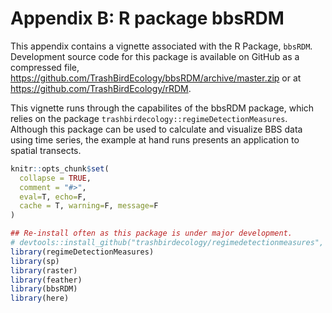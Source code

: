 <!-- `r if(knitr:::is_latex_output()) '\\appendix'` -->
<!-- `r if(!knitr:::is_latex_output()) '# (APPENDIX) Appendix {-}'` -->
# Appendix B: R package bbsRDM {-#bbsRDM}
This appendix contains a vignette associated with the R Package, `bbsRDM`. Development source code for this package is available on GitHub as a compressed file, [https://github.com/TrashBirdEcology/bbsRDM/archive/master.zip ](https://github.com/TrashBirdEcology/bbsRDM/archive/master.zip ) or at [https://github.com/TrashBirdEcology/rRDM](https://github.com/TrashBirdEcology/rRDM).

This vignette runs through the capabilites of the bbsRDM package, which relies on the package `trashbirdecology::regimeDetectionMeasures`. Although this package can be used to calculate and visualize BBS data using time series, the  example at hand runs presents an application to spatial transects.

```r
knitr::opts_chunk$set(
  collapse = TRUE,
  comment = "#>",
  eval=T, echo=F,
  cache = T, warning=F, message=F
)
```

<!-- ## Load packages & create local directories -->

<!-- There are a lot of dependencies to load.  -->

```r
## Re-install often as this package is under major development.
# devtools::install_github("trashbirdecology/regimedetectionmeasures", force = FALSE)
library(regimeDetectionMeasures)
library(sp)
library(raster)
library(feather)
library(bbsRDM)
library(here)
```

<!-- Create directories to locally store BBS data and results. -->
<!-- ```{r  createDirs, warning=T} -->
<!-- # a. Create a directory to store and/or load the BBS data as feathers -->
<!-- bbsDir <- "./chapterFiles/appendix_bbsRDM/bbs_raw_data" -->
<!--     # If the bbs data already exists inside bbsDir, then we will create a logical to NOT download it (see below) -->
<!--         if(length(list.files(bbsDir, pattern = "*.feather")) > 0 ){ -->
<!--             downloadBBSData = FALSE -->
<!--         }else( -->
<!--             {dir.create(bbsDir) -->
<!--             downloadBBSData = TRUE} -->
<!--             ) -->

<!-- # If this returns a warning, proceed with caution as directory already exists, and results WILL be OVERRIDDEN. -->

<!-- # b. Create a directory to store and/or load the BBS data as feathers -->
<!-- resultsDir <- "./chapterFiles/appendix_bbsRDM/myResults" -->
<!-- dir.create(resultsDir) -->
<!-- # ditto -->

<!-- # c. Create directory for storing early warning signal results -->
<!-- resultsDirEWS <- "./chapterFiles/appendix_bbsRDM/myResults/ews" -->
<!-- dir.create(resultsDirEWS) -->

<!-- # d. Create directory for storing distance travelled results -->
<!-- resultsDirDIST <- "./chapterFiles/appendix_bbsRDM/myResults/distances" -->
<!-- dir.create(resultsDirDIST) -->
<!-- ``` -->

<!-- ## Download the BBS data and save to file locally -->
<!-- If necessary, download all the state data. This takes 10-15 minutes, so only run if you have not recently downloaded the BBS data.  -->

<!-- ```{r getBBSdata, message=F, warning=F} -->
<!-- # a. Load the regional .txt file from Patuxent's FTP server (you must be connected to the internet to perform this step) -->
<!-- regions <- GetRegions() -->

<!-- # b. Create a series or one filenames for states, regions -->
<!-- regionFileName <- regions$zipFileName %>% na.omit() -->

<!-- # c.  Download and unzip the BBS data. -->
<!-- if(downloadBBSData==TRUE){ -->
<!-- for(i in 1:length(regionFileName)){ -->
<!--         bbsData <-  importDataBBS( -->
<!--             # arguments for getDataBBS() -->
<!--             file = regionFileName[i], -->
<!--             dir =  "ftp://ftpext.usgs.gov/pub/er/md/laurel/BBS/DataFiles/States/", -->
<!--             year = NULL, -->
<!--             aou = NULL, -->
<!--             countrynum = NULL, -->
<!--             states = NULL, -->
<!--             #  arguments for getRouteInfo(): -->
<!--             routesFile = "routes.zip", -->
<!--             routesDir =  "ftp://ftpext.usgs.gov/pub/er/md/laurel/BBS/DataFiles/", -->
<!--             RouteTypeID = 1, -->
<!--             # one or more of c(1,2,3) -->
<!--             Stratum = NULL, -->
<!--             BCR = NULL -->
<!--         ) -->


<!-- # d. Save the unzipped files to disk. -->
<!-- birdsToFeathers(dataIn  = bbsData, -->
<!--                 newDir  = bbsDir, -->
<!--                 filename = regionFileName[i]) -->
<!-- # e. Clear object from memory -->
<!-- rm(bbsData) -->
<!-- } # end section I. loop -->
<!-- }else(print(paste0("NOT DOWNLOADING BBS DATA. If you wish to download the BBS data, please remove files from directory: ",bbsDir))) # end if-else to download the data -->
<!-- ``` -->

<!-- ## Create the sampling grid  -->
<!-- Next we build the sampling grid to force route information onto a regular grid. -->

<!-- ```{r samplingGrid, eval = T, message=F, warning = F, echo=F} -->
<!-- # III: Build sampling grid -------------------------------------------------------- -->
<!-- # Define the grid's cell size (lat, long; unit:degrees) -->
<!--         ## 1 deg latitude ~= 69 miles -->
<!--         ## 1 deg longitude ~= 55 miles -->
<!-- cs <- -->
<!--     c(0.5, 0.5)  # default is cell size 0.5 deg lat x 0.5 deg long -->

<!-- # Create the grid -->
<!-- routes_gridList <- createSamplingGrid(cs = cs) -->

<!-- # Define the components of the sampling grid as individual objects -->
<!-- routes_grid <- routes_gridList$routes_grid -->
<!-- sp_grd <- routes_gridList$sp_grd -->

<!-- rm(cs) -->

<!-- ``` -->

<!-- Now we load in the BBS data from the feathers we created and align with the sampling grid. This requires a bit of memory, proceed with caution. -->

<!-- ```{r, eval = T, message=F, warning = F, echo=F} -->
<!-- feathers <- NULL -->
<!-- featherNames <- list.files(bbsDir, pattern = ".feather") -->
<!-- featherNames <- str_c("/", featherNames) #add separator -->
<!-- for (i in 1:length(featherNames)) { -->
<!--   feather <- NULL -->
<!--   feather <- loadBirdFeathers(newDir  = bbsDir, -->
<!--                               filename = featherNames[i])  -->

<!--   feather <- feather %>% -->
<!--     dplyr::rename(lat = latitude, -->
<!--                   long = longitude) %>% -->
<!--     left_join(routes_grid, by = c("countrynum", "statenum", "route", "lat", "long")) -->

<!--   feathers <- rbind(feathers, feather) -->
<!--   rm(feather) -->

<!-- } -->
<!-- ``` -->

<!-- ## Next, we can subset the BBS data by species and/or functional traits (OPTIONAL but recommended) -->
<!-- Although subsetting the speices is optional, I recommend removing waterfowl, wading birds, and shorebirds from analyses, especially as the spatial extent of the analysis increases.  -->

<!-- ## Subset species according to AOU species codes (i.e. by family, genera, etc..)   -->
<!-- For this example we will remove shorebirds, wading birds, and waterfowl (i.e., AOU species' codes 0000:2880). *See `R/subsetByAOU.R` source code or documentation for options (see: `subset.by`) -->

<!-- ```{r subsetAOU, eval = T, message = T, warning = F } -->
<!-- # Subset the species -->
<!-- feathers <- subsetByAOU(myData = feathers, subset.by= 'remove.shoreWaderFowl') -->
<!-- ``` -->

<!-- ## Subset species by trait, body mass, taxonomically, etc...  -->
<!-- ```{r subsetFxn, eval =F, message = T, warning = F} -->
<!-- # Load the functional trait and mass data, and munge/merge -->
<!-- require(dplyr) -->
<!-- funMass <- -->
<!--     funcMass(dataWD = paste0(getwd(), "/data"), -->
<!--              fxn = T, # get functional trait data? -->
<!--              mass = F) # get body mass data? -->

<!-- # Combine the functional trqits and/or body mass -->
<!-- bbsData <- -->
<!--     mergeFunMassBBS(bbsData = feather, funMass = funMass) -->

<!-- rm(funMass) -->

<!-- ``` -->

<!-- ## Calculate regime detection metrics across space or time -->
<!-- ### First, define the parameters required to calcualte the metrics.  -->
<!-- ```{r defineParams, eval = T, warning=T, message=F} -->
<!-- # Which metrics do you want to calculate? -->
<!-- metrics.to.calc <- c("distances", "ews") -->

<!-- # If calculating "EWSs, you can calculate select metrics.  -->
<!-- ## Default = all early-warning signals, FI, and VI -->
<!-- to.calc = c("EWS", "FI", "VI") -->

<!-- # Choose spatial or temporal analysis -->
<!-- direction <- -->
<!--     "South-North" # choose one of : 'South-North', 'East-West', or 'temporal' -->

<!-- # Choose the fill value for species present in the entire time series (or sampling transect) but not present on that year. Using "NA" assumes the species with missing data *was not and could not have been present*. Using zero assumes the species could have been present but was not. -->
<!-- fill = 0 -->

<!-- # Minimum number of sites (if spatial) or years (if temporal)  required to be in the entire sample (trnasect or time series) -->
<!-- min.samp.sites = 8 -->

<!-- # Minimum number of sites (if spatial) or years (if temporal) required to be within a single window  -->
<!-- min.window.dat = 3 -->

<!-- # Which Equation of Fisher Information to use (default = 7.12) -->
<!-- fi.equation = "7.12" -->

<!-- # By what % of the entire data should the window move?  -->
<!-- winMove = 0.25 -->

<!-- # Define some filtering and labeling parameters based on direction of spatial analysis (if applicable) -->

<!-- if (direction == "South-North") { -->
<!--     dir.use =  unique(feathers$colID) %>% na.omit(colID) %>% sort()} -->
<!-- if (direction == "East-West") { -->
<!--     dir.use = unique(feathers$rowID) %>% na.omit(rowID) %>% sort()} -->

<!-- ``` -->

<!-- ## Define the years we want to analyze -->
<!-- For this (spatial) example, we will analyze only every fifth year  -->
<!-- ```{r yearSubset, echo=FALSE, message=FALSE, paged.print=TRUE} -->
<!-- # Get all possible years -->
<!-- years.use = unique(feathers$year) -->

<!-- # Keep only the years which are divisible by T -->
<!-- T = 10 -->
<!-- years.use  <- years.use[which(years.use %% T == 0 & years.use > 1975)] %>% sort() -->
<!-- ``` -->

<!-- ## Conduct analysis! -->
<!-- This section will loop through `years.use` and `dir.use`, running each BBS route (temooral analysis) or spatial transect by year (spatial analysis) at a time. Results are saved in directories created in \@ref(#createDirs)  -->

<!-- **Note: depending on the # of years and spatial transects, this could take a while!** -->
<!-- ```{r calcMetrics, eval=T} -->
<!-- for (j in 1:length(dir.use)) { -->
<!--     # For east-west analysis -->
<!--         if (direction == "East-West"){ -->
<!--             birdsData <- feathers %>% -->
<!--                 filter(rowID == dir.use[j]) %>% -->
<!--                 mutate(direction = direction, -->
<!--                        dirID = dir.use[j]) -->
<!--     } -->
<!--     # For south-north analysis -->
<!--         if (direction == "South-North"){ -->
<!--             birdsData <- feathers %>% -->
<!--             filter(colID == dir.use[j]) %>% -->
<!--             mutate(direction = direction, -->
<!--                    dirID = dir.use[j]) -->
<!--     } -->



<!--     if (nrow(birdsData) < min.samp.sites) { -->
<!--         next(print(paste0("Not enough data to analyze. Skipping j-loop ", dir.use[j]))) -->
<!--     } -->


<!--     # VX.  Analyze the data --------------------------------------------------- -->

<!--     for (i in 1:length(years.use)){ -->
<!--         # a. Subset the data according to year, colID, rowID, state, country, etc.x -->
<!--         birdData <- birdsData %>% -->
<!--             filter(year == years.use[i]) %>% -->
<!--             dplyr::rename(variable = aou, -->
<!--                           value = stoptotal) -->



<!--         if (nrow(birdData) == 0){ -->
<!--             next -->
<!--         } -->

<!--         # b. Munge the data further -->
<!--         birdData <- mungeSubsetData(birdData) -->


<!--         # X.   Calculate the metrics --------------------------------------------------- -->
<!--         ## This function analyzes the data and writes results to file (in subdirectory 'myResults') as .feather files. -->
<!-- # browser() -->
<!--         calculateMetrics(dataIn = birdData, metrics.to.calc, direction = direction,  yearInd = years.use[i]) -->

<!--         print(paste0("End i-loop (years) ", i, " of ",  length(years.use))) -->

<!--     } # end i-loop -->

<!--     print(paste0("End j-loop (transects) ", j, " of ",  length(dir.use))) -->
<!-- } # end j-loop -->
<!-- ``` -->

<!-- ## Import and munge the results to prepare for visualization -->

<!-- First, import and combine the results as created in \@ref(#calcMetrics) -->
<!-- This chunk will import the EWS results and the distance results separately, combining each into their own data frames.  -->
<!-- ```{r importCalcMetrics, message=F, warning=F, echo=F} -->

<!-- #  Import EWS results -->
<!-- results_ews <- -->
<!--     importResults(resultsDir = resultsDir, myPattern = 'ews', -->
<!--                   subset.by = direction) %>% -->
<!--     # assign the end of the window as the cellID -->
<!--     mutate(cellID = cellID_max) -->

<!-- ## FYI: rows will likely be absent when metricTypes = c(FI, VI), because FI and VI are calculated across multiple variables (species), rather than calculated for individual variables. -->

<!-- #  Import distance results -->
<!-- results_dist <- -->
<!--     importResults(resultsDir = resultsDir, myPattern = 'distances', subset.by = direction) -->
<!-- ``` -->

<!-- Next, get the results to align with our sampling grid for visualizing results across space. -->
<!-- ```{r , eval=T , message=F, warning=F, echo=F} -->
<!-- #  Get the spatial sampling grid coordinates -->
<!-- coords_grd <- -->
<!--     cbind(routes_gridList$sp_grd@data, -->
<!--           coordinates(routes_gridList$sp_grd)) %>% -->
<!--     rename(lat = s2, -->
<!--            long = s1, -->
<!--            cellID  = id) -->

<!-- # Join coords_grd with results -->
<!-- # note: a full join will likely produce many cells with NO results data.. -->
<!-- # but NO lat or long should == NA! -->
<!-- distResults <- -->
<!--     full_join(coords_grd, -->
<!--               results_dist) %>% -->
<!--     na.omit(metricType) -->

<!-- ewsResults <- -->
<!--     full_join(coords_grd, -->
<!--               results_ews) %>% -->
<!--     na.omit(metricType) %>% -->
<!--     dplyr::select(-cellID_min,-cellID_max, -winStart  , -winStop) -->

<!-- # d. Set coordinate system and projection -->
<!-- coordinates(distResults) <- -->
<!--     coordinates(ewsResults) <- c("long", "lat") -->
<!-- sp::proj4string(distResults) <- -->
<!--     sp::proj4string(ewsResults) <- -->
<!--     sp::CRS("+proj=longlat +datum=WGS84") -->

<!-- ``` -->

<!-- ## Visualize results: one regime detection metric at a time -->
<!-- First, specify plotting parameters.  -->

<!-- We can visualize either the distance results (`distResults`) or the early-warning signal results (`ewsResults`). -->

<!-- Define the results we want to visualize: -->
<!-- ```{r , eval = T} -->
<!-- # Specify results to visualize -->
<!-- plotResults <- distResults -->

<!-- # Which metric do we want to visualize -->
<!-- metric.ind <- "s" -->

<!-- # Sort the years -->
<!-- year.ind <- unique(plotResults@data$year) %>% sort() -->

<!-- # Create a label for plotting, depending on direction -->
<!-- sortVar.lab <- -->
<!--     ifelse(unique(plotResults@data$direction) == "South-North", -->
<!--            "latitude", -->
<!--            "longitude") -->
<!-- ``` -->

<!-- Plot individual transects  -->
<!-- **Note: please specify dirID.ind as desired spatial transect number, and dirInd as direction (E-W or N-S)** -->
<!-- ```{r , echo=F, eval=T, warning=F, message=F} -->
<!-- # Specify the transect # we want to see -->
<!-- dirID.ind <- 13 -->

<!-- metric.ind <- "s" -->


<!-- pl1 <- sort.year.line(plotResults, metric.ind, year.ind, dirID.ind, dirInd,  scale = T, center = T)+ -->
<!--     # place a v-line at the  -->
<!--      geom_vline(aes(xintercept=-96.8), color = "grey", linetype = 2) -->
<!-- pl1 -->

<!-- ``` -->




